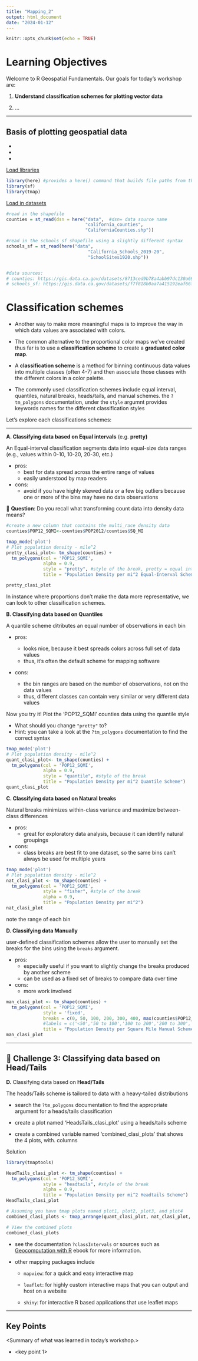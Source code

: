 ```yaml
---
title: "Mapping_2"
output: html_document
date: "2024-01-12"
---
```


```r
knitr::opts_chunk$set(echo = TRUE)
```

## 

# Learning Objectives

Welcome to R Geospatial Fundamentals. Our goals for today's workshop are:

1.  **Understand classification schemes for plotting vector data**

2.  ...

------------------------------------------------------------------------

## Basis of plotting geospatial data

-   

-   

-   

[Load libraries]{.underline}

```r

library(here) #provides a here() command that builds file paths from the project directory
library(sf)
library(tmap)
```

[Load in datasets]{.underline}

```r

#read in the shapefile
counties = st_read(dsn = here("data",  #dsn= data source name
                              "california_counties", 
                              "CaliforniaCounties.shp"))

#read in the schools_sf shapefile using a slightly different syntax
schools_sf = st_read(here("data",
                               "California_Schools_2019-20",
                               "SchoolSites1920.shp"))


#data sources: 
# counties: https://gis.data.ca.gov/datasets/8713ced9b78a4abb97dc130a691a8695 
# schools_sf: https://gis.data.ca.gov/datasets/f7f818b0aa7a415192eaf66f192bc9cc
```

### 

# Classification schemes

-   Another way to make more meaningful maps is to improve the way in which data values are associated with colors.

-   The common alternative to the proportional color maps we've created thus far is to use a **classification scheme** to create a **graduated color map**.

-   A **classification scheme** is a method for binning continuous data values into multiple classes (often 4-7) and then associate those classes with the different colors in a color palette.

-   The commonly used classification schemes include equal interval, quantiles, natural breaks, heads/tails, and manual schemes. the `?tm_polygons` documentation, under the `style` argumnt provides keywords names for the different classification styles

Let's explore each classifications schemes:

------------------------------------------------------------------------

**A. Classifying data based on Equal intervals** (e.g. **pretty)**

An Equal-interval classification segments data into equal-size data ranges (e.g., values within 0-10, 10-20, 20-30, etc.)

-   pros:
    -   best for data spread across the entire range of values
    -   easily understood by map readers
-   cons:
    -   avoid if you have highly skewed data or a few big outliers because one or more of the bins may have no data observations

🔔 **Question**: Do you recall what transforming count data into density data means?

```r

#create a new column that contains the multi_race density data
counties$POP12_SQMI<-counties$POP2012/counties$SQ_MI
```

```r
tmap_mode('plot')
# Plot population density - mile^2
pretty_clasi_plot<- tm_shape(counties) + 
  tm_polygons(col = 'POP12_SQMI',
              alpha = 0.9,
              style = "pretty", #style of the break, pretty = equal interval
              title = "Population Density per mi^2 Equal-Interval Scheme")

pretty_clasi_plot
```

In instance where proportions don't make the data more representative, we can look to other classification schemes.

**B. Classifying data based on Quantiles**

A quantile scheme ditributes an equal number of observations in each bin

-   pros:

    -   looks nice, because it best spreads colors across full set of data values
    -   thus, it's often the default scheme for mapping software

-   cons:

    -   the bin ranges are based on the number of observations, not on the data values
    -   thus, different classes can contain very similar or very different data values

Now you try it! Plot the 'POP12_SQMI' counties data using the quantile style

-   What should you change `"pretty"` to?
-   Hint: you can take a look at the `?tm_polygons` documentation to find the correct syntax

```r

tmap_mode('plot')
# Plot population density - mile^2
quant_clasi_plot<- tm_shape(counties) + 
  tm_polygons(col = 'POP12_SQMI',
              alpha = 0.9,
              style = "quantile", #style of the break
              title = "Population Density per mi^2 Quantile Scheme") 
quant_clasi_plot
```

**C. Classifying data based on Natural breaks**

Natural breaks minimizes within-class variance and maximize between-class differences

-   pros:
    -   great for exploratory data analysis, because it can identify natural groupings
-   cons:
    -   class breaks are best fit to one dataset, so the same bins can't always be used for multiple years

```r
tmap_mode('plot')
# Plot population density - mile^2
nat_clasi_plot <- tm_shape(counties) + 
  tm_polygons(col = 'POP12_SQMI',
              style = "fisher", #style of the break
              alpha = 0.9,
              title = "Population Density per mi^2")
nat_clasi_plot
```

note the range of each bin

**D. Classifying data Manually**

user-defined classification schemes allow the user to manually set the breaks for the bins using the `breaks` argument.

-   pros:
    -   especially useful if you want to slightly change the breaks produced by another scheme
    -   can be used as a fixed set of breaks to compare data over time
-   cons:
    -   more work involved

```r

man_clasi_plot <- tm_shape(counties) + 
  tm_polygons(col = 'POP12_SQMI',
              style = 'fixed',
              breaks = c(0, 50, 100, 200, 300, 400, max(counties$POP12_SQMI)),
              #labels = c('<50','50 to 100','100 to 200','200 to 300','300 to 400','>400'),
              title = "Population Density per Square Mile Manual Scheme")
man_clasi_plot
```

------------------------------------------------------------------------

## 🥊 Challenge 3: Classifying data based on **Head/Tails**

**D.** Classifying data based on **Head/Tails**

The heads/Tails scheme is tailored to data with a heavy-tailed distributions

-   search the `?tm_polygons` documentation to find the appropriate argument for a heads/tails classification

-   create a plot named 'HeadsTails_clasi_plot' using a heads/tails scheme

-   create a combined variable named 'combined_clasi_plots' that shows the 4 plots, with. columns

Solution

```r

library(tmaptools)

HeadTails_clasi_plot <- tm_shape(counties) + 
  tm_polygons(col = 'POP12_SQMI',
              style = "headtails", #style of the break
              alpha = 0.9,
              title = "Population Density per mi^2 Headtails Scheme")
HeadTails_clasi_plot

# Assuming you have tmap plots named plot1, plot2, plot3, and plot4
combined_clasi_plots <- tmap_arrange(quant_clasi_plot, nat_clasi_plot, man_clasi_plot, HeadTails_clasi_plot, ncol = 2)

# View the combined plots
combined_clasi_plots

```

-   see the documentation `?classIntervals` or sources such as [Geocomputation with R](https://geocompr.robinlovelace.net/adv-map.html) ebook for more information.

-   other mapping packages include

    -   `mapview`: for a quick and easy interactive map

    -   `leaflet`: for highly custom interactive maps that you can output and host on a website

    -   `shiny`: for interactive R based applications that use leaflet maps

------------------------------------------------------------------------

## Key Points

\<Summary of what was learned in today's workshop.\>

-   \<key point 1\>

